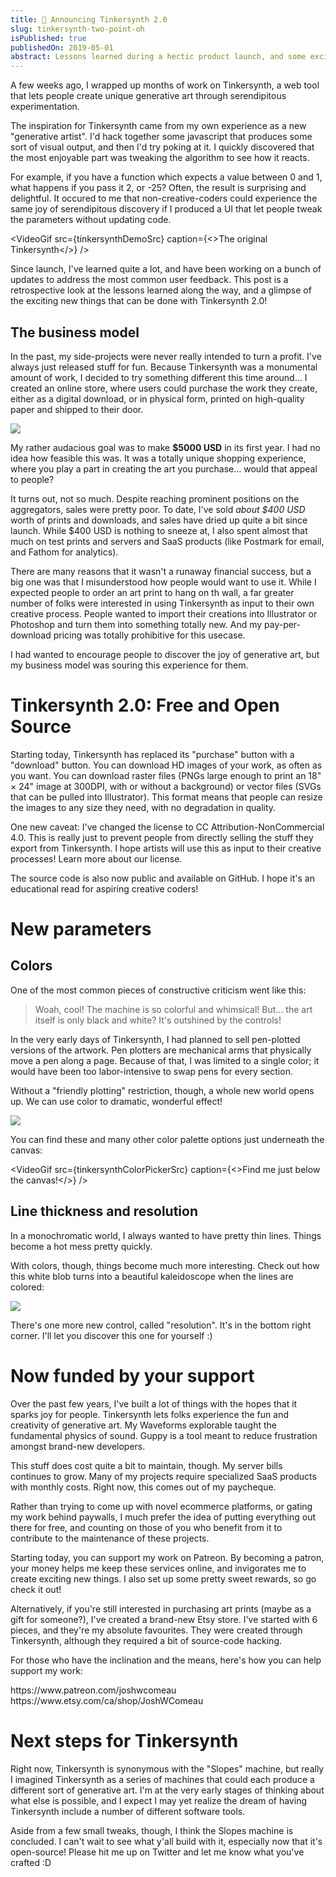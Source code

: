 ```yaml
---
title: 📣 Announcing Tinkersynth 2.0
slug: tinkersynth-two-point-oh
isPublished: true
publishedOn: 2019-05-01
abstract: Lessons learned during a hectic product launch, and some exciting new features!
---
```




A few weeks ago, I wrapped up months of work on <TextLink href="https://tinkersynth.com">Tinkersynth</TextLink>, a web tool that lets people create unique generative art through serendipitous experimentation.

The inspiration for Tinkersynth came from my own experience as a new "generative artist". I'd hack together some javascript that produces some sort of visual output, and then I'd try poking at it. I quickly discovered that the most enjoyable part was tweaking the algorithm to see how it reacts.

For example, if you have a function which expects a value between 0 and 1, what happens if you pass it 2, or -25? Often, the result is surprising and delightful. It occured to me that non-creative-coders could experience the same joy of serendipitous discovery if I produced a UI that let people tweak the parameters without updating code.

<VideoGif src={tinkersynthDemoSrc} caption={<>The original Tinkersynth</>} />

Since launch, I've learned quite a lot, and have been working on a bunch of updates to address the most common user feedback. This post is a retrospective look at the lessons learned along the way, and a glimpse of the exciting new things that can be done with Tinkersynth 2.0!

## The business model

In the past, my side-projects were never really intended to turn a profit. I've always just released stuff for fun. Because Tinkersynth was a monumental amount of work, I decided to try something different this time around... I created an online store, where users could purchase the work they create, either as a digital download, or in physical form, printed on high-quality paper and shipped to their door.

<Image
  src={tinkersynthStoreSrc}
  caption="I'll miss this dodecahedron potted plant!"
/>

My rather audacious goal was to make **\$5000 USD** in its first year. I had no idea how feasible this was. It was a totally unique shopping experience, where you play a part in creating the art you purchase... would that appeal to people?

It turns out, not so much. Despite reaching prominent positions on the aggregators, sales were pretty poor. To date, I've sold _about \$400 USD_ worth of prints and downloads, and sales have dried up quite a bit since launch. While \$400 USD is nothing to sneeze at, I also spent almost that much on test prints and servers and SaaS products (like Postmark for email, and Fathom for analytics).

There are many reasons that it wasn't a runaway financial success, but a big one was that I misunderstood how people would want to use it. While I expected people to order an art print to hang on th wall, a far greater number of folks were interested in using Tinkersynth as input to their own creative process. People wanted to import their creations into Illustrator or Photoshop and turn them into something totally new. And my pay-per-download pricing was totally prohibitive for this usecase.

I had wanted to encourage people to discover the joy of generative art, but my business model was souring this experience for them.

# Tinkersynth 2.0: Free and Open Source

Starting today, Tinkersynth has replaced its "purchase" button with a "download" button. You can download HD images of your work, as often as you want. You can download raster files (PNGs large enough to print an 18" × 24" image at 300DPI, with or without a background) or vector files (SVGs that can be pulled into Illustrator). This format means that people can resize the images to any size they need, with no degradation in quality.

One new caveat: I've changed the license to CC Attribution-NonCommercial 4.0. This is really just to prevent people from directly selling the stuff they export from Tinkersynth. I hope artists will use this as input to their creative processes! <TextLink href="https://tinkersynth.com/faq?q=license">Learn more about our license</TextLink>.

The source code is also now public and <TextLink href="https://github.com/joshwcomeau/tinkersynth">available on GitHub</TextLink>. I hope it's an educational read for aspiring creative coders!

# New parameters

## Colors

One of the most common pieces of constructive criticism went like this:

> Woah, cool! The machine is so colorful and whimsical! But... the art itself is only black and white? It's outshined by the controls!

In the very early days of Tinkersynth, I had planned to sell pen-plotted versions of the artwork. Pen plotters are mechanical arms that physically move a pen along a page. Because of that, I was limited to a single color; it would have been too labor-intensive to swap pens for every section.

Without a "friendly plotting" restriction, though, a whole new world opens up. We can use color to dramatic, wonderful effect!

<Image src={tinkersynthColorsSrc} />

You can find these and many other color palette options just underneath the canvas:

<VideoGif
  src={tinkersynthColorPickerSrc}
  caption={<>Find me just below the canvas!</>}
/>

## Line thickness and resolution

In a monochromatic world, I always wanted to have pretty thin lines. Things become a hot mess pretty quickly.

With colors, though, things become much more interesting. Check out how this white blob turns into a beautiful kaleidoscope when the lines are colored:

<Image
  src={tinkersynthLineThicknessSrc}
  caption="Yay colors making new parameters viable!"
/>

There's one more new control, called "resolution". It's in the bottom right corner. I'll let you discover this one for yourself :)

# Now funded by your support

Over the past few years, I've built a lot of things with the hopes that it sparks joy for people. Tinkersynth lets folks experience the fun and creativity of generative art. My <TextLink href="https://pudding.cool/2018/02/waveforms/">Waveforms explorable</TextLink> taught the fundamental physics of sound. <TextLink href="https://github.com/joshwcomeau/guppy">Guppy</TextLink> is a tool meant to reduce frustration amongst brand-new developers.

This stuff does cost quite a bit to maintain, though. My server bills continues to grow. Many of my projects require specialized SaaS products with monthly costs. Right now, this comes out of my paycheque.

Rather than trying to come up with novel ecommerce platforms, or gating my work behind paywalls, I much prefer the idea of putting everything out there for free, and counting on those of you who benefit from it to contribute to the maintenance of these projects.

Starting today, you can <TextLink href="https://www.patreon.com/joshwcomeau">support my work on Patreon</TextLink>. By becoming a patron, your money helps me keep these services online, and invigorates me to create exciting new things. I also set up some pretty sweet rewards, so go check it out!

Alternatively, if you're still interested in purchasing art prints (maybe as a gift for someone?), I've created a <TextLink href="https://www.etsy.com/ca/shop/JoshWComeau">brand-new Etsy store</TextLink>. I've started with 6 pieces, and they're my absolute favourites. They were created through Tinkersynth, although they required a bit of source-code hacking.

For those who have the inclination and the means, here's how you can help support my work:

<List>
  <ListItem>
    <TextLink href="https://www.patreon.com/joshwcomeau">
      https://www.patreon.com/joshwcomeau
    </TextLink>
  </ListItem>
  <ListItem>
    <TextLink href="https://www.etsy.com/ca/shop/JoshWComeau">
      https://www.etsy.com/ca/shop/JoshWComeau
    </TextLink>
  </ListItem>
</List>

# Next steps for Tinkersynth

Right now, Tinkersynth is synonymous with the "Slopes" machine, but really I imagined Tinkersynth as a series of machines that could each produce a different sort of generative art. I'm at the very early stages of thinking about what else is possible, and I expect I may yet realize the dream of having Tinkersynth include a number of different software tools.

Aside from a few small tweaks, though, I think the Slopes machine is concluded. I can't wait to see what y'all build with it, especially now that it's open-source! Please <TextLink href="https://twitter.com/JoshWComeau">hit me up on Twitter</TextLink> and let me know what you've crafted :D
